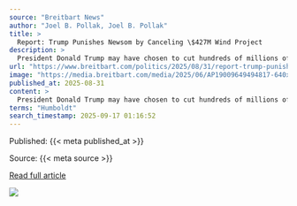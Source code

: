 ```yaml
---
source: "Breitbart News"
author: "Joel B. Pollak, Joel B. Pollak"
title: >
  Report: Trump Punishes Newsom by Canceling \$427M Wind Project
description: >
  President Donald Trump may have chosen to cut hundreds of millions of dollars in funding to a California wind project to punish Gov. Gavin Newsom (D) for signing a separate climate change deal with Denmark. The post Report: Trump Punishes Newsom by Canceling …
url: "https://www.breitbart.com/politics/2025/08/31/report-trump-punishes-newsom-by-canceling-427m-wind-project/"
image: "https://media.breitbart.com/media/2025/06/AP19009649494817-640x335.png"
published_at: 2025-08-31
content: >
  President Donald Trump may have chosen to cut hundreds of millions of dollars in funding to a California wind project to punish Gov. Gavin Newsom (D) for signing a separate climate change deal with D… [+3418 chars]
terms: "Humboldt"
search_timestamp: 2025-09-17 01:16:52
---
```



Published: {{< meta published_at >}}


Source: {{< meta source >}}


[Read full article]({{< meta url >}}){target='_blank'}



![](`r rmarkdown::metadata$image[1]`)
